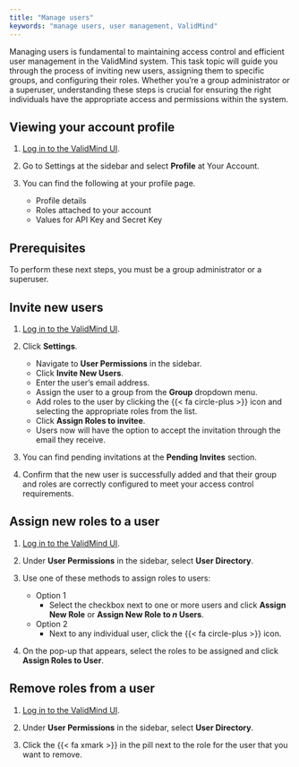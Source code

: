```yaml
---
title: "Manage users"
keywords: "manage users, user management, ValidMind"
---
```


Managing users is fundamental to maintaining access control and efficient user management in the ValidMind system. This task topic will guide you through the process of inviting new users, assigning them to specific groups, and configuring their roles. Whether you're a group administrator or a superuser, understanding these steps is crucial for ensuring the right individuals have the appropriate access and permissions within the system.

## Viewing your account profile
1.  [Log in to the ValidMind UI]({{< var vm_ui >}}).

2. Go to Settings at the sidebar and select  **Profile** at Your Account.

3. You can find the following at your profile page.
   - Profile details 
   - Roles attached to your account
   - Values for API Key and Secret Key

## Prerequisites

To perform these next steps, you must be a group administrator or a superuser.

## Invite new users

1. [Log in to the ValidMind UI]({{< var vm_ui >}}).

2. Click **Settings**. 

   - Navigate to **User Permissions** in the sidebar. 
   - Click **Invite New Users**.
   - Enter the user's email address.
   - Assign the user to a group from the **Group** dropdown menu.
   - Add roles to the user by clicking the {{< fa circle-plus >}} icon and selecting the appropriate roles from the list.
   - Click **Assign Roles to invitee**.
   - Users now will have the option to accept the invitation through the email they receive.

3. You can find pending invitations at the **Pending Invites** section.

4. Confirm that the new user is successfully added and that their group and roles are correctly configured to meet your access control requirements.

## Assign new roles to a user

1. [Log in to the ValidMind UI]({{< var vm_ui >}}).

2. Under **User Permissions** in the sidebar, select **User Directory**. 

3. Use one of these methods to assign roles to users:
   - Option 1
      - Select the checkbox next to one or more users and click **Assign New Role** or **Assign New Role to _n_ Users**.
   - Option 2
      - Next to any individual user, click the {{< fa circle-plus >}} icon. 
4. On the pop-up that appears, select the roles to be assigned and click **Assign Roles to User**.

## Remove roles from a user

1. [Log in to the ValidMind UI]({{< var vm_ui >}}).

2. Under **User Permissions** in the sidebar, select **User Directory**. 

3. Click the {{< fa xmark >}} in the pill next to the role for the user that you want to remove.

<!---
## Troubleshooting

[Include any common issues or errors that may arise during the task and how to resolve them.]

## What's next

[Summarize the task and provide any next steps or resources for the user to continue their learning or work.]
--->